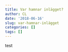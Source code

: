 ```yaml
---
title: Var hamnar inlägget?
author: CL
date: '2018-06-16'
slug: var-hamnar-inlägget
categories: []
tags: []
---
```


test
